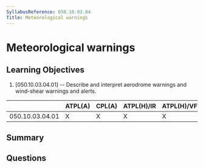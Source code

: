 ```yaml
---
SyllabusReference: 050.10.03.04
Title: Meteorological warnings
---
```


# Meteorological warnings

## Learning Objectives

1. [050.10.03.04.01] -- Describe and interpret aerodrome warnings and wind-shear
   warnings and alerts.

|                 | ATPL(A) | CPL(A) | ATPL(H)/IR | ATPL(H)/VFR | CPL(H) | IR  | CBIR(A) |
| --------------- | ------- | ------ | ---------- | ----------- | ------ | --- | ------- |
| 050.10.03.04.01 | X       | X      | X          | X           | X      | X   | X       |

## Summary

## Questions
